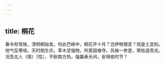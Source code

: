 ```yaml
---
---
---
```

title: 桐花
---



春令有常候，清明桐始发。何此巴峡中，桐花开十月？岂伊物理变？信是土宜别。地气反寒喧，天时倒生杀。草木坚强物，所禀固难夺。风候一参差，荣枯遂乖劣。况吾北人（情）［性］，不耐南方热。强羸寿夭间，安得依时节？